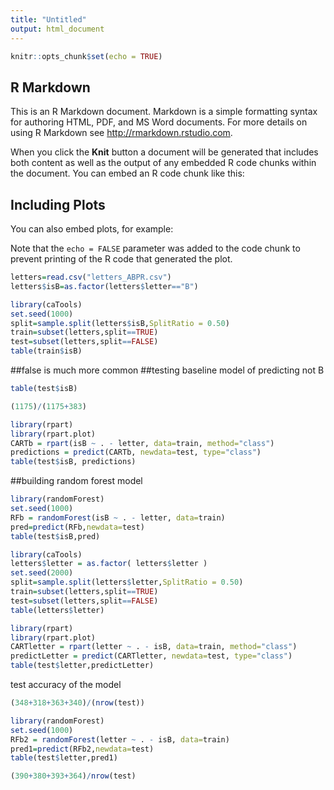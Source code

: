 ```yaml
---
title: "Untitled"
output: html_document
---
```


```r
knitr::opts_chunk$set(echo = TRUE)
```

## R Markdown

This is an R Markdown document. Markdown is a simple formatting syntax for authoring HTML, PDF, and MS Word documents. For more details on using R Markdown see <http://rmarkdown.rstudio.com>.

When you click the **Knit** button a document will be generated that includes both content as well as the output of any embedded R code chunks within the document. You can embed an R code chunk like this:



## Including Plots

You can also embed plots, for example:



Note that the `echo = FALSE` parameter was added to the code chunk to prevent printing of the R code that generated the plot.
```r
letters=read.csv("letters_ABPR.csv")
letters$isB=as.factor(letters$letter=="B")
```

```r

library(caTools)
set.seed(1000)
split=sample.split(letters$isB,SplitRatio = 0.50)
train=subset(letters,split==TRUE)
test=subset(letters,split==FALSE)
table(train$isB)
```
##false is much more common
##testing baseline model of predicting not B
```r
table(test$isB)
```
```r
(1175)/(1175+383)
```
```r
library(rpart)
library(rpart.plot)
CARTb = rpart(isB ~ . - letter, data=train, method="class")
predictions = predict(CARTb, newdata=test, type="class")
table(test$isB, predictions)
```
##building random forest model
```r
library(randomForest)
set.seed(1000)
RFb = randomForest(isB ~ . - letter, data=train) 
pred=predict(RFb,newdata=test)
table(test$isB,pred)
```
```r
library(caTools)
letters$letter = as.factor( letters$letter ) 
set.seed(2000)
split=sample.split(letters$letter,SplitRatio = 0.50)
train=subset(letters,split==TRUE)
test=subset(letters,split==FALSE)
table(letters$letter)
```
```r
library(rpart)
library(rpart.plot)
CARTletter = rpart(letter ~ . - isB, data=train, method="class")
predictLetter = predict(CARTletter, newdata=test, type="class")
table(test$letter,predictLetter)
```
test accuracy of the model
```r
(348+318+363+340)/(nrow(test))
```
```r
library(randomForest)
set.seed(1000)
RFb2 = randomForest(letter ~ . - isB, data=train) 
pred1=predict(RFb2,newdata=test)
table(test$letter,pred1)
```
```r
(390+380+393+364)/nrow(test)
```

